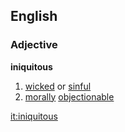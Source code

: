 ==English==
===Adjective===
'''iniquitous'''
#[[wicked]] or [[sinful]]
#[[morally]] [[objectionable]]

[[it:iniquitous]]